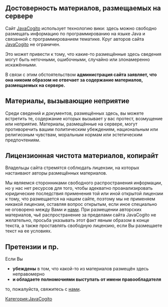 == Достоверность материалов, размещаемых на сервере ==

Сайт [[Заглавная страница|JavaCogito]] использует технологию вики: здесь можно свободно размещать информацию по программированию на языке Java и связанной с программированием тематике. Круг авторов cайта [[Заглавная страница|JavaCogito]] не ограничен. 

Это может привести к тому, что какие-то размещённые здесь сведения могут быть неточными, ошибочными, случайно или злонамеренно искажёнными. 

В связи с этим обстоятельством '''администрация сайта заявляет, что она никоим образом не отвечает за содержание материалов, размещаемых на сервере.'''

== Материалы, вызывающие неприятие ==

Среди сведений и документов, размещённых здесь, вы можете встретить те, содержание которых вызывает у вас протест, возмущение или неприятие. Материалы, размещённые на сервере, могут противоречить вашим политическим убеждениям, национальным или религиозным чувствам, моральным нормам или эстетическим предпочтениям.

== Лицензионная чистота материалов, копирайт ==

Владельцы сайта стремятся соблюдать лицензии, на которых настаивают авторы размещённых материалов.

Мы являемся сторонниками свободного распространения информации, но у нас нет ресурсов для того, чтобы адекватно проанализировать юридические последствия применения той или иной открытой лицензии к тому, что размещается на нашем сайте, поэтому мы не применяем никакой лицензии, оставляя вопрос открытым, если иное специально не оговорено между Вами и [[администрация сайта|нами]]. При размещении авторских материалов, чьё распространение за пределами сайта JavaCogito не желательно, просьба указывать этот факт явным образом в конце текста, а также проставлять свободную лицензию, если Вы размещаете текст на ее условиях.

== Претензии и пр. ==
Если Вы 

*'''убеждены''' в том, что какой-то из материалов размещён здесь неправомерно 
* '''и обладаете полномочиями выступать от имени правообладателя'''

то, пожалуйста, свяжитесь с [[администрация сайта|нами]].

{{DEFAULTSORT:Отказ от ответственности}}

[[Категория:JavaCogito]]

